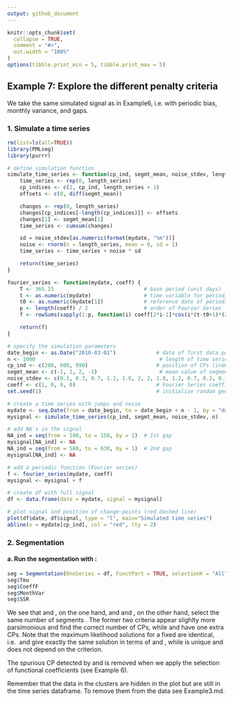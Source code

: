 ```yaml
---
output: github_document
---
```


<!-- Example7.md is generated from Example7.Rmd. Please edit that file -->

```r
knitr::opts_chunk$set(
  collapse = TRUE,
  comment = "#>",
  out.width = "100%"
)
options(tibble.print_min = 5, tibble.print_max = 5)
```

## Example 7: Explore the different penalty criteria

We take the same simulated signal as in Example6, i.e. with periodic bias, monthly variance, and gaps.

### 1. Simulate a time series 

```r
rm(list=ls(all=TRUE))
library(PMLseg)
library(purrr)

# define simulation function
simulate_time_series <- function(cp_ind, segmt_mean, noise_stdev, length_series) {
    time_series <- rep(0, length_series)
    cp_indices <- c(1, cp_ind, length_series + 1)
    offsets <- c(0, diff(segmt_mean))

    changes <- rep(0, length_series)
    changes[cp_indices[-length(cp_indices)]] <- offsets
    changes[1] <- segmt_mean[1]
    time_series <- cumsum(changes)

    sd = noise_stdev[as.numeric(format(mydate, "%m"))]
    noise <- rnorm(n = length_series, mean = 0, sd = 1)
    time_series <- time_series + noise * sd

    return(time_series)
}

fourier_series <- function(mydate, coeff) {
    T <- 365.25                             # base period (unit days)
    t <- as.numeric(mydate)                 # time variable for periodic function
    t0 <- as.numeric(mydate[1])             # reference date of periodic function is first date of time series
    p <- length(coeff) / 2                  # order of Fourier Series
    f <- rowSums(sapply(1:p, function(i) coeff[2*i-1]*cos(i*(t-t0+1)*(2*pi)/T) + coeff[2*i]*sin(i*(t-t0+1)*(2*pi)/T)))

    return(f)
}

# specify the simulation parameters
date_begin <- as.Date("2010-03-01")             # date of first data point
n <- 1000                                        # length of time series
cp_ind <- c(200, 600, 990)                      # position of CPs (index in time series)
segmt_mean <- c(-1, 1, 2, -1)                    # mean value of segments
noise_stdev <- c(0.1, 0.3, 0.7, 1.2, 1.8, 2, 2, 1.8, 1.2, 0.7, 0.3, 0.1) # 12 values, one per month (Jan to Dec)
coeff <- c(1, 0, 0, 0)                          # Fourier Series coefficients (cos1, sin1, cos2, sin2...) up to order 4
set.seed(1)                                     # initialise random generator

# create a time series with jumps and noise
mydate <- seq.Date(from = date_begin, to = date_begin + n - 1, by = "day")
mysignal <- simulate_time_series(cp_ind, segmt_mean, noise_stdev, n)

# add NA's in the signal
NA_ind = seq(from = 100, to = 150, by = 1)  # 1st gap
mysignal[NA_ind] <- NA
NA_ind = seq(from = 580, to = 630, by = 1)  # 2nd gap 
mysignal[NA_ind] <- NA

# add a periodic function (Fourier series)
f <- fourier_series(mydate, coeff)
mysignal <- mysignal + f

# create df with full signal
df <- data.frame(date = mydate, signal = mysignal)

# plot signal and position of change-points (red dashed line)
plot(df$date, df$signal, type = "l", main="Simulated time series")
abline(v = mydate[cp_ind], col = "red", lty = 2)
```

### 2. Segmentation

#### a. Run the segmentation with \code{selectionK = "All"}:

```r
seg = Segmentation(OneSeries = df, FunctPart = TRUE, selectionK = "All")
seg$Tmu
seg$CoeffF
seg$MonthVar
seg$SSR
```

We see that \code{mBIC} and \code{Lav}, on the one hand, and \code{BM_MJ} and \code{MB_slope}, on the other hand, select the same number of segments \code{K}.
The former two criteria appear slighlty more parsimonious and find the correct number of CPs, while \code{BM_MJ} and \code{MB_slope} have one extra CPs.
Note that the maximum likelihood solutions for a fixed \code{K} are identical, i.e. \code{mBIC} and \code{Lav} give exactly the same solution in terms of \code{seg$Tmu} and \code{seg$CoeffF}, while \code{seg$MonthVar} is unique and does not depend on the criterion.

The spurious CP detected by \code{BM_MJ} and \code{MB_slope} is removed when we apply the selection of functional coefficients \code{selectionF = TRUE} (see Example 6).

Remember that the data in the clusters are hidden in the plot but are still in the time series dataframe. To remove them from the data see Example3.md.



